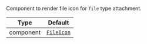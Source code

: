 Component to render file icon for `file` type attachment.

| Type | Default |
| - | - |
| component | [`FileIcon`](../../../ui-components/file_icon.mdx) |
